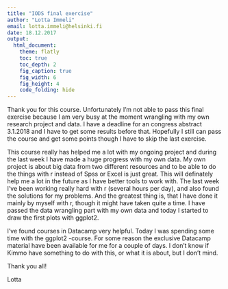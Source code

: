 ```yaml
---
title: "IODS final exercise"
author: "Lotta Immeli"
email: lotta.immeli@helsinki.fi
date: 18.12.2017
output:
  html_document:
    theme: flatly
    toc: true
    toc_depth: 2
    fig_caption: true
    fig_width: 6
    fig_height: 4
    code_folding: hide
---
```


Thank you for this course. Unfortunately I'm not able to pass this final exercise because I am very busy at the moment wrangling with my own research project and data. I have a deadline for an congress abstract 3.1.2018 and I have to get some results before that. Hopefully I still can pass the course and get some points though I have to skip the last exercise.

This course really has helped me a lot with my ongoing project and during the last week I have made a huge progress with my own data. 
My own project is about big data from two different resources and to be able to do the things with r instead of Spss or Excel is just great. This will definately help me a lot in the future as I have better tools to work with. The last week I've been working really hard with r (several hours per day), and also found the solutions for my problems. And the greatest thing is, that I have done it mainly by myself with r, though it might have taken quite a time. 
I have passed the data wrangling part with my own data and today I started to draw the first plots with ggplot2.

I've found courses in Datacamp very helpful. Today I was spending some time with the ggplot2 -course. For some reason the exclusive Datacamp material have been available for me for a couple of days. I don't know if Kimmo have something to do with this, or what it is about, but I don't mind.

Thank you all!

Lotta



